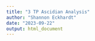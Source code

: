 ```yaml
---
title: "3 TP Ascidian Analysis"
author: "Shannon Eckhardt"
date: "2023-09-22"
output: html_document
---
```


